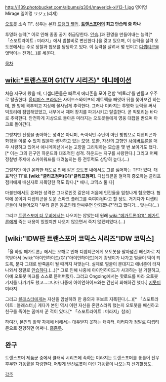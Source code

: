 http://i139.photobucket.com/albums/q304/maverick-xl/13-1.jpg
영어명 Mirage
일어명 リジェ(리제)


[[오토봇]] 소속 TF. 성우는 본좌 [[프랭크 웰커]]. 
'''[[트랜스포머]]의 최고 안습캐 중 하나'''

투명화 능력[* 이로 인해 종종 공기 취급당한다. [[안습]].]과 환영을 만들어내는 능력[* 「스포트라이트 : 미라지」에서 범블비로 변신한다.]을 갖고 있으며, 이 능력을 살려 오토봇에서는 주로 정찰과 첩보를 담당하고 있다. 이 능력을 살려서 몇 번이고 [[디셉티콘]]을 엿먹이는 전과(...)를 세운다.

[[목차]]

== [[wiki:"트랜스포머 G1(TV 시리즈)" 애니메이션]] ==
처음 지구에 왔을 때, 디셉티콘들은 빠르게 에너존을 모아 전함 '빅토리'를 만들고 우주로 탈출한다. [[옵티머스 프라임]]은 사이드스와이프의 제트팩을 빼앗아 뒤를 쫒아보긴 하는데, 한 방에 격추되고 지상에 꼴사납게 추락한다. 그러나 미라지는 투명화 능력을 써서 빅토리에 잠입해있었고, 내부에서 제어 장치를 파괴시키고 탈출한다. 곧 빅토리는 바다로 추락한다. 안전하게 지상으로 돌아온 미라지는 오토봇들에게 영웅 대접을 받으며 아크로 돌아간다.

그렇지만 전쟁을 좋아하는 성격은 아니며, 폭력적인 수단이 아닌 방법으로 디셉티콘과 화평을 이룰 수 있지 않을까 생각하고 있는 모양. 또한, 자신의 고향인 [[사이버트론]]을 매우 사랑하고 있어서 애니메이션에서는 고향을 그리워하는 모습을 몇 번 보이기도 했다.[* 이는 그의 친구인 하운드와 대조적인 성격. 하운드는 지구를 사랑한다.] 그리고 어째 정찰병 주제에 스카이워프를 때려눕히는 등 전투력도 상당히 높다.(...)

그렇지만 이런 온화한 태도로 인해 같은 오토봇 내에서도 그를 싫어하는 TF가 있다. 대표적인 TF로 '''[wiki:"클리프점퍼(G1)"클리프점퍼]'''. 
디셉티콘을 철저히 증오하는 클리프점퍼에게 배신자로 지목당한 적도 많다.[* 애니, 코믹스 둘 다]

마블판에서도 온화한 성격은 그대로인것 같은데 처음에 인간들을 엄청나게 혐오했다.  협박에 못이겨 디셉티콘을 도운 스파크 플러그를 죽여야된다고 할 정도.  거기다가 디셉티콘들이 쳐들어오자 "우리 같은 동포인데 안싸우면 안되겠니?"라고 했다가... 맞는다(...)

그리고 [[트랜스포머 더 무비]]에서는 나오지는 않았는데 원래 [[wiki:"메가트론(G1)" 메가트론]]에게 죽는 내용이 있었지만 나오지 않으면서 죽지 않겠되었다.(...)

== [wiki:"IDW판 트랜스포머 코믹스 시리즈"IDW 코믹스] ==
「올 하일 메가트론」에서는 오해로 인해 디셉티콘에게 오토봇을 팔아넘긴 배신자로 지목받아서 [wiki:"아이언하이드(G1)"아이언하이드]에게 강냉이가 나가고 얼굴이 떡이 되도록, 문자 그대로 반죽음이 될 때까지 쳐맞는다. 실제로 얼굴이 문대지고 에너존이 터져나와서 정말로 [[안습]]하다.(...)[* 그로 인해 나중에 아이언하이드가 사과하는 걸 거절하고, 아예 오토봇 마크를 스스로 뜯어버렸다. 그리고 Ongoing에서는 핫로드를 따라 오토봇 기지를 나가기도 했고...그나마 나중에 아이언하이드와는 간신히 화해하긴 했다.] [[지못미]] 미라지

그리고 [[블래스터]]에게는 자신을 암살하려 한 용의자 후보로 지목된다.(...)[* 「스포트라이트 : 블래스터」] 게다가 본인 역시 이런 자신을 혼란스러워 했는지 오토봇을 배신하고 친구를 죽이는 꿈마저 꾼 적이 있다.[* 「스포트라이트 : 미라지」참조]

하여간, 본인의 활약 자체에 비해서는 대우받지 못하는 캐릭터.
이러다가 정말로 디셉티콘으로 전향하면 어쩌나. [[흠좀무]].

== 완구 ==
트랜스포머 제품군 중에서 클래식 시리즈에 속하는 미라지는 트랜스포머를 통틀어 전무후무한 가동률을 자랑한다. 어떻게 변신로봇이 이런 가동률이 나오는지 신기할정도.

[[각주]]
